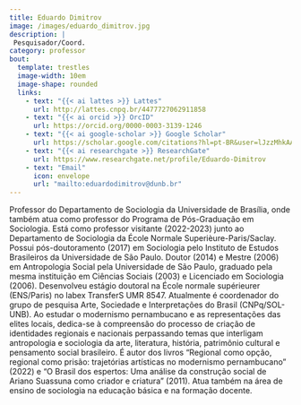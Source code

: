 ```yaml
---
title: Eduardo Dimitrov
image: /images/eduardo_dimitrov.jpg
description: |
 Pesquisador/Coord.
category: professor
bout:
  template: trestles
  image-width: 10em
  image-shape: rounded
  links:
    - text: "{{< ai lattes >}} Lattes"
      url: http://lattes.cnpq.br/4477727062911858
    - text: "{{< ai orcid >}} OrcID"
      url: https://orcid.org/0000-0003-3139-1246
    - text: "{{< ai google-scholar >}} Google Scholar"
      url: https://scholar.google.com/citations?hl=pt-BR&user=lJzzMhkAAAAJ
    - text: "{{< ai researchgate >}} ResearchGate"
      url: https://www.researchgate.net/profile/Eduardo-Dimitrov
    - text: "Email"
      icon: envelope
      url: "mailto:eduardodimitrov@dunb.br"
---
```

Professor do Departamento de Sociologia da Universidade de Brasília, onde também atua como professor do Programa de Pós-Graduação em Sociologia. Está como professor visitante (2022-2023) junto ao Departamento de Sociologia da École Normale Superièure-Paris/Saclay. Possui pós-doutoramento (2017) em Sociologia pelo Instituto de Estudos Brasileiros da Universidade de São Paulo. Doutor (2014) e Mestre (2006) em Antropologia Social pela Universidade de São Paulo, graduado pela mesma instituição em Ciências Sociais (2003) e Licenciado em Sociologia (2006). Desenvolveu estágio doutoral na École normale supérieurer (ENS/Paris) no labex TransferS UMR 8547. Atualmente é coordenador do grupo de pesquisa Arte, Sociedade e Interpretações do Brasil (CNPq/SOL-UNB). Ao estudar o modernismo pernambucano e as representações das elites locais, dedica-se à compreensão do processo de criação de identidades regionais e nacionais perpassando temas que interligam antropologia e sociologia da arte, literatura, história, patrimônio cultural e pensamento social brasileiro. É autor dos livros "Regional como opção, regional como prisão: trajetórias artísticas no modernismo pernambucano" (2022) e "O Brasil dos espertos: Uma análise da construção social de Ariano Suassuna como criador e criatura" (2011). Atua também na área de ensino de sociologia na educação básica e na formação docente.
<!-- Google tag (gtag.js) -->
<script async src="https://www.googletagmanager.com/gtag/js?id=G-GB2MGT95N0"></script>
<script>
  window.dataLayer = window.dataLayer || [];
  function gtag(){dataLayer.push(arguments);}
  gtag('js', new Date());

  gtag('config', 'G-GB2MGT95N0');
</script>